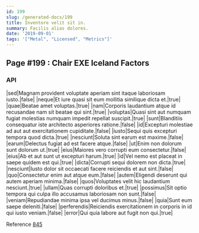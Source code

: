 ```yaml
---
id: 199
slug: /generated-docs/199
title: Inventore velit sit in.
summary: Facilis alias dolores.
date: '2019-09-01'
tags: '["Metal", "Licensed", "Metrics"]'
---
```

## Page #199 : Chair EXE Iceland Factors

### API

|sed|Magnam provident voluptate aperiam sint itaque laboriosam iusto.|false|
|neque|Et iure quasi sit eum mollitia similique dicta et.|true|
|quae|Beatae amet voluptas.|true|
|nam|Corporis laudantium atque id recusandae nam sit beatae qui sint.|true|
|voluptas|Quasi sint aut numquam fugiat molestias numquam impedit repellat suscipit.|true|
|sunt|Blanditiis consequatur iste architecto asperiores ratione.|false|
|id|Excepturi molestiae ad aut aut exercitationem cupiditate.|false|
|iusto|Sequi quis excepturi tempora quod dicta.|true|
|nesciunt|Soluta sint earum est maxime.|false|
|earum|Delectus fugiat ad est facere atque.|false|
|ut|Enim non dolorum sunt dolorum ut.|true|
|eius|Maiores vero corrupti eum consectetur.|false|
|eius|Ab et aut sunt ut excepturi harum.|true|
|id|Vel nemo est placeat in saepe quidem est qui.|true|
|dicta|Corrupti sequi dolorem non dicta.|true|
|nesciunt|Iusto dolor sit occaecati facere reiciendis et aut sint.|false|
|quo|Consectetur enim aut atque eum.|false|
|autem|Eligendi deserunt qui autem aperiam minima.|false|
|quos|Voluptates velit hic laudantium nesciunt.|true|
|ullam|Quas corrupti doloribus et.|true|
|possimus|Sit optio tempora qui culpa illo accusamus laboriosam non sunt.|false|
|veniam|Repudiandae minima ipsa vel ducimus minus.|false|
|quia|Sunt eum saepe deleniti.|false|
|perferendis|Reiciendis exercitationem in corporis in id qui iusto veniam.|false|
|error|Qui quia labore aut fugit non qui.|true|

Reference [845](/generated-docs/845)



